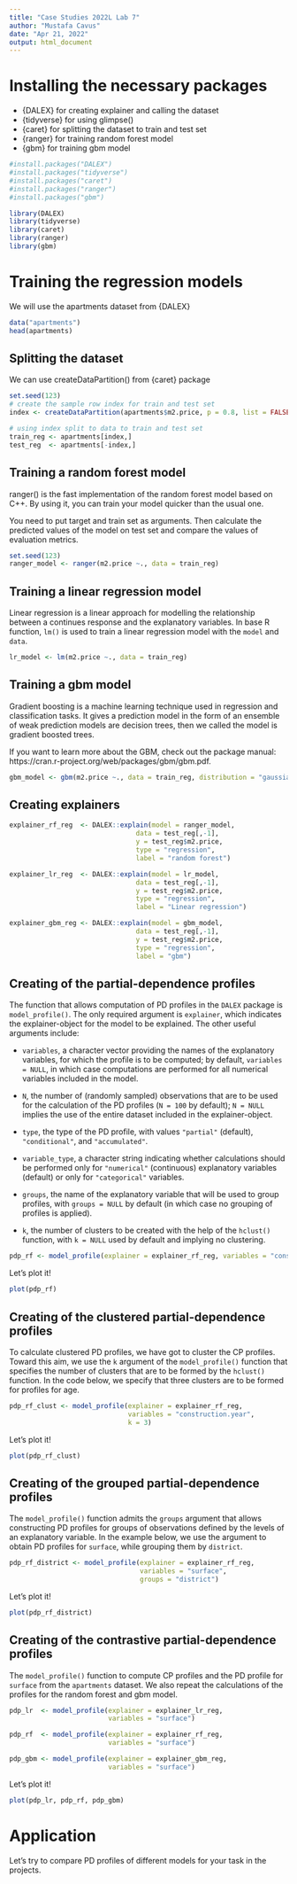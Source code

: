 ```yaml
---
title: "Case Studies 2022L Lab 7"
author: "Mustafa Cavus"
date: "Apr 21, 2022"
output: html_document
---
```


# Installing the necessary packages

* {DALEX} for creating explainer and calling the dataset
* {tidyverse} for using glimpse()
* {caret} for splitting the dataset to train and test set
* {ranger} for training random forest model
* {gbm} for training gbm model

```r
#install.packages("DALEX")
#install.packages("tidyverse")
#install.packages("caret")
#install.packages("ranger")
#install.packages("gbm")

library(DALEX)
library(tidyverse)
library(caret)
library(ranger)
library(gbm)
```

# Training the regression models

We will use the apartments dataset from {DALEX}

```r
data("apartments")
head(apartments)
```

## Splitting the dataset

We can use createDataPartition() from {caret} package

```r
set.seed(123)
# create the sample row index for train and test set
index <- createDataPartition(apartments$m2.price, p = 0.8, list = FALSE)

# using index split to data to train and test set
train_reg <- apartments[index,]
test_reg  <- apartments[-index,]
```


## Training a random forest model

ranger() is the fast implementation of the random forest model based on C++. By using it, you can train your model quicker than the usual one.

You need to put target and train set as arguments. Then calculate the predicted values of the model on test set and compare the values of evaluation metrics.

```r
set.seed(123)
ranger_model <- ranger(m2.price ~., data = train_reg)
```

## Training a linear regression model

Linear regression is a linear approach for modelling the relationship between a continues response and the explanatory variables. In base R function, `lm()` is used to train a linear regression model with the `model` and `data`.

```r
lr_model <- lm(m2.price ~., data = train_reg)
```


## Training a gbm model

Gradient boosting is a machine learning technique used in regression and classification tasks. It gives a prediction model in the form of an ensemble of weak prediction models are decision trees, then we called the model is gradient boosted trees.

If you want to learn more about the GBM, check out the package manual: https://cran.r-project.org/web/packages/gbm/gbm.pdf.

```r
gbm_model <- gbm(m2.price ~., data = train_reg, distribution = "gaussian")
```

## Creating explainers

```r
explainer_rf_reg  <- DALEX::explain(model = ranger_model, 
                                data = test_reg[,-1],  
                                y = test_reg$m2.price,
                                type = "regression",
                                label = "random forest")

explainer_lr_reg  <- DALEX::explain(model = lr_model, 
                                data = test_reg[,-1],  
                                y = test_reg$m2.price,
                                type = "regression",
                                label = "Linear regression")

explainer_gbm_reg <- DALEX::explain(model = gbm_model, 
                                data = test_reg[,-1],  
                                y = test_reg$m2.price,
                                type = "regression",
                                label = "gbm")
```


## Creating of the partial-dependence profiles

The function that allows computation of PD profiles in the `DALEX` package is `model_profile()`. The only required argument is `explainer`, which indicates the explainer-object for the model to be explained. The other useful arguments include:

* `variables`, a character vector providing the names of the explanatory variables, for which the profile is to be computed; by default, `variables = NULL`, in which case computations are performed for all numerical variables included in the model.

* `N`, the number of (randomly sampled) observations that are to be used for the calculation of the PD profiles (`N = 100` by default); `N = NULL` implies the use of the entire dataset included in the explainer-object.

* `type`, the type of the PD profile, with values `"partial"` (default), `"conditional"`, and `"accumulated"`.

* `variable_type`, a character string indicating whether calculations should be performed only for `"numerical"` (continuous) explanatory variables (default) or only for `"categorical"` variables.

* `groups`, the name of the explanatory variable that will be used to group profiles, with `groups = NULL` by default (in which case no grouping of profiles is applied).

* `k`, the number of clusters to be created with the help of the `hclust()` function, with `k = NULL` used by default and implying no clustering.


```r
pdp_rf <- model_profile(explainer = explainer_rf_reg, variables = "construction.year")
```


Let's plot it!

```r
plot(pdp_rf)
```



## Creating of the clustered partial-dependence profiles

To calculate clustered PD profiles, we have got to cluster the CP profiles. Toward this aim, we use the `k` argument of the `model_profile()` function that specifies the number of clusters that are to be formed by the `hclust()` function. In the code below, we specify that three clusters are to be formed for profiles for age.

```r
pdp_rf_clust <- model_profile(explainer = explainer_rf_reg, 
                              variables = "construction.year", 
                              k = 3)
```


Let's plot it!

```r
plot(pdp_rf_clust)
```


## Creating of the grouped partial-dependence profiles

The `model_profile()` function admits the `groups` argument that allows constructing PD profiles for groups of observations defined by the levels of an explanatory variable. In the example below, we use the argument to obtain PD profiles for `surface`, while grouping them by `district`.

```r
pdp_rf_district <- model_profile(explainer = explainer_rf_reg, 
                                 variables = "surface", 
                                 groups = "district")
```

Let's plot it!

```r
plot(pdp_rf_district)
```


## Creating of the contrastive partial-dependence profiles

The `model_profile()` function to compute CP profiles and the PD profile for `surface` from the `apartments` dataset. We also repeat the calculations of the profiles for the random forest and gbm model.

```r
pdp_lr  <- model_profile(explainer = explainer_lr_reg, 
                         variables = "surface")

pdp_rf  <- model_profile(explainer = explainer_rf_reg, 
                         variables = "surface")

pdp_gbm <- model_profile(explainer = explainer_gbm_reg, 
                         variables = "surface")
```


Let's plot it!

```r
plot(pdp_lr, pdp_rf, pdp_gbm)
```


# Application

Let's try to compare PD profiles of different models for your task in the projects.


